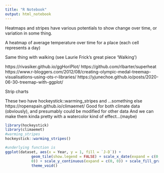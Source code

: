 ```yaml
---
title: "R Notebook"
output: html_notebook
---
```



Heatmaps and stripes have various potentials to show change over time, or variation in some thing. 

A heatmap of average temperature over time for a place (each cell represents a day)

Same thing with walking (see Laurie Frick's great piece 'Walking')

https://rivasiker.github.io/ggHoriPlot/
https://github.com/rlbarter/superheat 
https://www.r-bloggers.com/2012/08/creating-olympic-medal-treemap-visualisations-using-ots-r-libraries/
https://yjunechoe.github.io/posts/2020-06-30-treemap-with-ggplot/

Strip charts

These two have hockeystick::warming_stripes and ...something else https://ropenspain.github.io/climaemet/
Good for both climate data (obviously), and presumably could be modified for other data 
And we can make them kinda pretty with a watercolor kind of effect...(maybe)
```r
library(hockeystick)
library(climaemet)
#warming_stripes
hockeystick::warming_stripes()

#underlying function is
ggplot(dataset, aes(x = Year, y = 1, fill = `J-D`)) + 
            geom_tile(show.legend = FALSE) + scale_x_date(expand = c(0, 
            0)) + scale_y_continuous(expand = c(0, 0)) + scale_fill_gradientn(colors = rev(col_strip)) + 
            theme_void()



```


